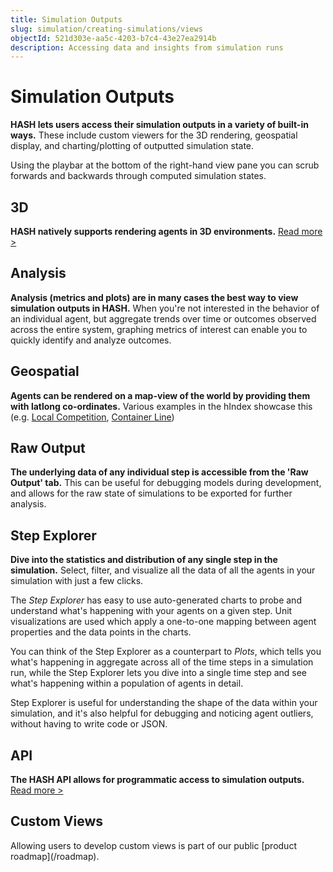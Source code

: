 ```yaml
---
title: Simulation Outputs
slug: simulation/creating-simulations/views
objectId: 521d303e-aa5c-4203-b7c4-43e27ea2914b
description: Accessing data and insights from simulation runs
---
```


# Simulation Outputs

**HASH lets users access their simulation outputs in a variety of built-in ways.** These include custom viewers for the 3D rendering, geospatial display, and charting/plotting of outputted simulation state.

Using the playbar at the bottom of the right-hand view pane you can scrub forwards and backwards through computed simulation states.

## 3D

**HASH natively supports rendering agents in 3D environments.** [Read more &gt;](3d-viewer)

## Analysis

**Analysis \(metrics and plots\) are in many cases the best way to view simulation outputs in HASH.** When you're not interested in the behavior of an individual agent, but aggregate trends over time or outcomes observed across the entire system, graphing metrics of interest can enable you to quickly identify and analyze outcomes.

## Geospatial

**Agents can be rendered on a map-view of the world by providing them with latlong co-ordinates.** Various examples in the hIndex showcase this \(e.g. [Local Competition](/@hash/local-competition), [Container Line](/@hash/container-line-sim)\)

## Raw Output

**The underlying data of any individual step is accessible from the 'Raw Output' tab.** This can be useful for debugging models during development, and allows for the raw state of simulations to be exported for further analysis.

## Step Explorer

**Dive into the statistics and distribution of any single step in the simulation.** Select, filter, and visualize all the data of all the agents in your simulation with just a few clicks.

The _Step Explorer_ has easy to use auto-generated charts to probe and understand what's happening with your agents on a given step. Unit visualizations are used which apply a one-to-one mapping between agent properties and the data points in the charts.

You can think of the Step Explorer as a counterpart to _Plots_, which tells you what's happening in aggregate across all of the time steps in a simulation run, while the Step Explorer lets you dive into a single time step and see what's happening within a population of agents in detail.

Step Explorer is useful for understanding the shape of the data within your simulation, and it's also helpful for debugging and noticing agent outliers, without having to write code or JSON.

## API

**The HASH API allows for programmatic access to simulation outputs.** [Read more &gt;](/docs/simulation/creating-simulations/views/api-1)

## Custom Views

<Hint style="info">
  Allowing users to develop custom views is part of our public [product
  roadmap](/roadmap).
</Hint>
